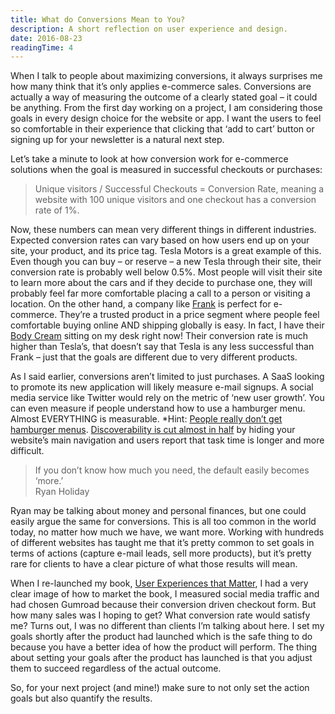 ```yaml
---
title: What do Conversions Mean to You?
description: A short reflection on user experience and design.
date: 2016-08-23
readingTime: 4
---
```


When I talk to people about maximizing conversions, it always surprises me how many think that it’s only applies e-commerce sales. Conversions are actually a way of measuring the outcome of a clearly stated goal &#8211; it could be anything. From the first day working on a project, I am considering those goals in every design choice for the website or app. I want the users to feel so comfortable in their experience that clicking that ‘add to cart’ button or signing up for your newsletter is a natural next step.

Let’s take a minute to look at how conversion work for e-commerce solutions when the goal is measured in successful checkouts or purchases:

> Unique visitors / Successful Checkouts = Conversion Rate, meaning a website with 100 unique visitors and one checkout has a conversion rate of 1%.

Now, these numbers can mean very different things in different industries. Expected conversion rates can vary based on how users end up on your site, your product, and its price tag. Tesla Motors is a great example of this. Even though you can buy &#8211; or reserve &#8211; a new Tesla through their site, their conversion rate is probably well below 0.5%. Most people will visit their site to learn more about the cars and if they decide to purchase one, they will probably feel far more comfortable placing a call to a person or visiting a location. On the other hand, a company like <a href="/frank-body/" target="_blank">Frank</a> is perfect for e-commerce. They’re a trusted product in a price segment where people feel comfortable buying online AND shipping globally is easy. In fact, I have their <a href="https://eu.frankbody.com/collections/skincare/products/body-cream" target="_blank">Body Cream</a> sitting on my desk right now! Their conversion rate is much higher than Tesla’s, that doesn’t say that Tesla is any less successful than Frank &#8211; just that the goals are different due to very different products.

As I said earlier, conversions aren’t limited to just purchases. A SaaS looking to promote its new application will likely measure e-mail signups. A social media service like Twitter would rely on the metric of ‘new user growth’. You can even measure if people understand how to use a hamburger menu. Almost EVERYTHING is measurable. *Hint: <a href="http://jamesarcher.me/the-hamburger-menu/" target="_blank">People really don’t get hamburger menus</a>. <a href="https://www.nngroup.com/articles/hamburger-menus/" target="_blank">Discoverability is cut almost in half</a> by hiding your website’s main navigation and users report that task time is longer and more difficult.

> If you don’t know how much you need, the default easily becomes ‘more.&#8217;
<br>Ryan Holiday

Ryan may be talking about money and personal finances, but one could easily argue the same for conversions. This is all too common in the world today, no matter how much we have, we want more. Working with hundreds of different websites has taught me that it’s pretty common to set goals in terms of actions (capture e-mail leads, sell more products), but it’s pretty rare for clients to have a clear picture of what those results will mean.

When I re-launched my book, <a href="/book/" target="_blank">User Experiences that Matter</a>, I had a very clear image of how to market the book, I measured social media traffic and had chosen Gumroad because their conversion driven checkout form. But how many sales was I hoping to get? What conversion rate would satisfy me? Turns out, I was no different than clients I’m talking about here. I set my goals shortly after the product had launched which is the safe thing to do because you have a better idea of how the product will perform. The thing about setting your goals after the product has launched is that you adjust them to succeed regardless of the actual outcome.

So, for your next project (and mine!) make sure to not only set the action goals but also quantify the results.